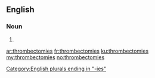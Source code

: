 ==English==

===Noun===
{{head|en}}

# {{plural of|thrombectomy}}

[[Category:English plurals ending in "-ies"]]

[[ar:thrombectomies]]
[[fr:thrombectomies]]
[[ku:thrombectomies]]
[[my:thrombectomies]]
[[no:thrombectomies]]